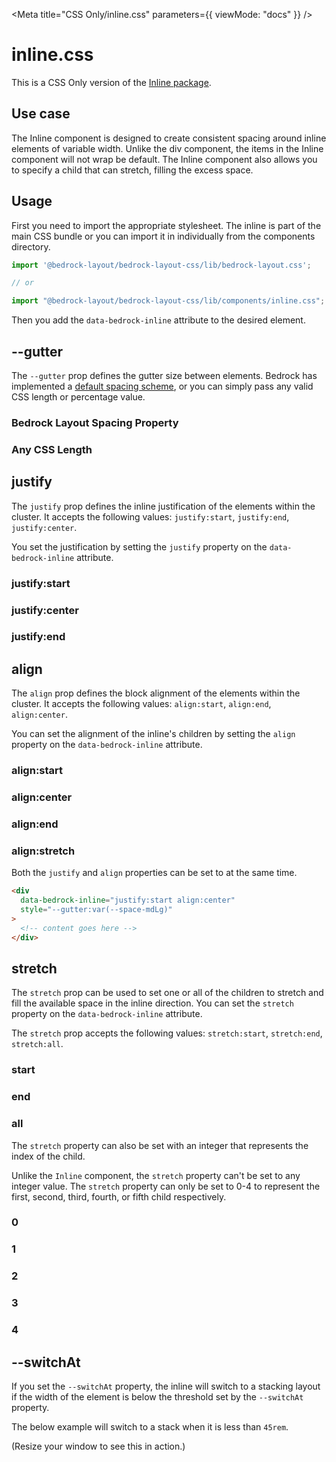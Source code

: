 

<Meta title="CSS Only/inline.css" parameters={{ viewMode: "docs" }} />

# inline.css

This is a CSS Only version of the [Inline package](/?path=/docs/components-inline--api).

## Use case

The Inline component is designed to create consistent spacing around inline elements of variable width. Unlike the div component,
the items in the Inline component will not wrap be default. The Inline component also allows you to specify a child that can stretch, filling the excess space.

## Usage

First you need to import the appropriate stylesheet. The inline is part of the main CSS bundle or you can import it in individually from the components directory.

```javascript
import '@bedrock-layout/bedrock-layout-css/lib/bedrock-layout.css';

// or

import "@bedrock-layout/bedrock-layout-css/lib/components/inline.css";
```

Then you add the `data-bedrock-inline` attribute to the desired element.

## --gutter

The `--gutter` prop defines the gutter size between elements. Bedrock has implemented a [default spacing scheme](css-only-components-spacing-properties-css--page), or you can simply pass any valid CSS length or percentage value.

<Canvas withSource="open">
  <Story name="--gutter">
    <h3>Bedrock Layout Spacing Property</h3>
    <div data-bedrock-inline style={{ "--gutter": "var(--space-md)" }}>
      <Box />
      <Box />
      <Box />
      <Box />
    </div>
    <h3>Any CSS Length</h3>
    <div data-bedrock-inline style={{ "--gutter": "2rem" }}>
      <Box />
      <Box />
      <Box />
      <Box />
    </div>
  </Story>
</Canvas>

## justify

The `justify` prop defines the inline justification of the elements within the cluster. It accepts the following values: `justify:start`, `justify:end`, `justify:center`.

You set the justification by setting the `justify` property on the `data-bedrock-inline` attribute.

<Canvas withSource="open">
  <Story name="justify">
    <h3>justify:start</h3>
    <div data-bedrock-inline="justify:start" style={{ "--gutter": "2rem" }}>
      <Box />
      <Box />
      <Box />
      <Box />
    </div>
    <h3>justify:center</h3>
    <div data-bedrock-inline="justify:center" style={{ "--gutter": "2rem" }}>
      <Box />
      <Box />
      <Box />
      <Box />
    </div>
    <h3>justify:end</h3>
    <div data-bedrock-inline="justify:end" style={{ "--gutter": "2rem" }}>
      <Box />
      <Box />
      <Box />
      <Box />
    </div>
  </Story>
</Canvas>

## align

The `align` prop defines the block alignment of the elements within the cluster. It accepts the following values: `align:start`, `align:end`, `align:center`.

You can set the alignment of the inline's children by setting the `align` property on the `data-bedrock-inline` attribute.

<Canvas withSource="open">
  <Story name="align">
    <h3>align:start</h3>
    <div data-bedrock-inline="align:start" style={{ "--gutter": "2rem" }}>
      <Box style={{ height: 200 }} />
      <Box />
      <Box />
      <Box />
    </div>
    <h3>align:center</h3>
    <div data-bedrock-inline="align:center" style={{ "--gutter": "2rem" }}>
      <Box style={{ height: 200 }} />
      <Box />
      <Box />
      <Box />
    </div>
    <h3>align:end</h3>
    <div data-bedrock-inline="align:end" style={{ "--gutter": "2rem" }}>
      <Box style={{ height: 200 }} />
      <Box />
      <Box />
      <Box />
    </div>
    <h3>align:stretch</h3>
    <div data-bedrock-inline="align:stretch" style={{ "--gutter": "2rem" }}>
      <Box style={{ height: 200 }} />
      <Box />
      <Box />
      <Box />
    </div>
  </Story>
</Canvas>

Both the `justify` and `align` properties can be set to at the same time.

```html
<div
  data-bedrock-inline="justify:start align:center"
  style="--gutter:var(--space-mdLg)"
>
  <!-- content goes here -->
</div>
```

## stretch

The `stretch` prop can be used to set one or all of the children to stretch and fill the available space in the inline direction. You can set the `stretch` property on the `data-bedrock-inline` attribute.

The `stretch` prop accepts the following values: `stretch:start`, `stretch:end`, `stretch:all`.

<Canvas withSource="open">
  <Story name="stretch">
    <h3>start</h3>
    <div data-bedrock-inline="stretch:start" style={{ "--gutter": "2rem" }}>
      <Box />
      <Box />
      <Box />
      <Box />
    </div>
    <h3>end</h3>
    <div data-bedrock-inline="stretch:end" style={{ "--gutter": "2rem" }}>
      <Box />
      <Box />
      <Box />
      <Box />
    </div>
    <h3>all</h3>
    <div data-bedrock-inline="stretch:all" style={{ "--gutter": "2rem" }}>
      <Box />
      <Box />
      <Box />
      <Box />
    </div>
  </Story>
</Canvas>

The `stretch` property can also be set with an integer that represents the index of the child.

Unlike the `Inline` component, the `stretch` property can't be set to any integer value. The `stretch` property can only be set to 0-4 to represent the first, second, third, fourth, or fifth child respectively.

<Canvas withSource="open">
  <Story name="stretch:index">
    <h3>0</h3>
    <div data-bedrock-inline="stretch:0" style={{ "--gutter": "2rem" }}>
      <Box />
      <Box />
      <Box />
      <Box />
      <Box />
    </div>
    <h3>1</h3>
    <div data-bedrock-inline="stretch:1" style={{ "--gutter": "2rem" }}>
      <Box />
      <Box />
      <Box />
      <Box />
      <Box />
    </div>
    <h3>2</h3>
    <div data-bedrock-inline="stretch:2" style={{ "--gutter": "2rem" }}>
      <Box />
      <Box />
      <Box />
      <Box />
      <Box />
    </div>
    <h3>3</h3>
    <div data-bedrock-inline="stretch:3" style={{ "--gutter": "2rem" }}>
      <Box />
      <Box />
      <Box />
      <Box />
      <Box />
    </div>
    <h3>4</h3>
    <div data-bedrock-inline="stretch:4" style={{ "--gutter": "2rem" }}>
      <Box />
      <Box />
      <Box />
      <Box />
      <Box />
    </div>
  </Story>
</Canvas>

## --switchAt

If you set the `--switchAt` property, the inline will switch to a stacking layout if the width of the element is below the threshold set by the `--switchAt` property.

The below example will switch to a stack when it is less than `45rem`.

(Resize your window to see this in action.)

<Canvas withSource="open">
  <Story name="--switchAt">
    <div
      data-bedrock-inline
      style={{ "--switchAt": "45rem", "--gutter": "2rem" }}
    >
      <Box style={{ minWidth: 100 }} />
      <Box style={{ minWidth: 100 }} />
      <Box style={{ minWidth: 100 }} />
      <Box style={{ minWidth: 100 }} />
    </div>
  </Story>
</Canvas>
